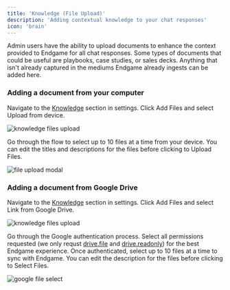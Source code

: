 ```yaml
---
title: 'Knowledge (File Upload)'
description: 'Adding contextual knowledge to your chat responses'
icon: 'brain'
---
```


Admin users have the ability to upload documents to enhance the context provided to Endgame for all chat responses. Some types of documents that could be useful are playbooks, case studies, or sales decks. Anything that isn't already captured in the mediums Endgame already ingests can be added here.

### Adding a document from your computer
Navigate to the [Knowledge](https://end-p1.endgame.io/settings/knowledge) section in settings. Click Add Files and select Upload from device. 

<Frame caption="Knowledge File Upload">
  <img
    src="../images/knowledge-8-30-25.png"
    alt="knowledge files upload"
    className="rounded-lg"
  />
</Frame>

Go through the flow to select up to 10 files at a time from your device. You can edit the titles and descriptions for the files before clicking to Upload Files. 

<Frame caption="File Upload Flow">
  <img
    src="../images/file-upload-modal-8-30-25.png"
    alt="file upload modal"
    className="rounded-lg"
  />
</Frame>

### Adding a document from Google Drive
Navigate to the [Knowledge](https://end-p1.endgame.io/settings/knowledge) section in settings. Click Add Files and select Link from Google Drive.

<Frame caption="Knowledge File Upload">
  <img
    src="../images/knowledge-8-30-25.png"
    alt="knowledge files upload"
    className="rounded-lg"
  />
</Frame>

Go through the Google authentication process. Select all permissions requested (we only requst [drive.file](https://www.googleapis.com/auth/drive.file) and [drive.readonly](https://www.googleapis.com/auth/drive.readonly)) for the best Endgame experience. Once authenticated, select up to 10 files at a time to sync with Endgame. You can edit the description for the files before clicking to Select Files.

<Frame caption="Google File Select">
  <img
    src="../images/google-file-select-8-30-25.png"
    alt="google file select"
    className="rounded-lg"
  />
</Frame>